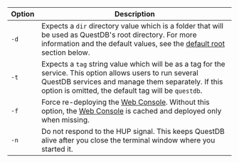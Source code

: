 | Option | Description                                                                                                                                                                                                                                          |
| ------ | ---------------------------------------------------------------------------------------------------------------------------------------------------------------------------------------------------------------------------------------------------- |
| `-d`   | Expects a `dir` directory value which is a folder that will be used as QuestDB's root directory. For more information and the default values, see the [default root](/docs/operations/command-line-options/#default-root-directory-1) section below. |
| `-t`   | Expects a `tag` string value which will be as a tag for the service. This option allows users to run several QuestDB services and manage them separately. If this option is omitted, the default tag will be `questdb`.                              |
| `-f`   | Force re-deploying the [Web Console](/docs/web-console/). Without this option, the [Web Console](/docs/web-console/) is cached and deployed only when missing.                                                                                       |
| `-n`   | Do not respond to the HUP signal. This keeps QuestDB alive after you close the terminal window where you started it.                                                                                                                                 |
